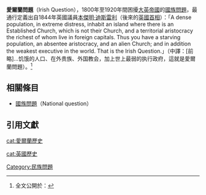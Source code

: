 '''愛爾蘭問題'''（Irish Question），1800年至1920年間困擾[[大英帝國|大英帝國]]的[[國族問題|國族問題]]，最通行定義出自1844年英國議員[[本傑明·迪斯雷利|本傑明·迪斯雷利]]（後來的[[英國首相|英國首相]]）：「A dense population, in extreme distress, inhabit an island where there is an Established Church, which is not their Church, and a territorial aristocracy the richest of whom live in foreign capitals. Thus you have a starving population, an absentee aristocracy, and an alien Church; and in addition the weakest executive in the world. That is the Irish Question.」（中譯：[前略]...饥饿的人口、在外贵族、外国教会，加上世上最弱的执行政府，這就是愛爾蘭問題）。<ref>{{cite journal|title=《简·爱》里的“爱尔兰问题”|journal=《外国文学评论》|date=2012|issue=2|last=王苹|first=|url=|}} 全文公開於：{{cite news|title=《简·爱》里的“爱尔兰问题”|newspaper=凤凰资讯|date=2018-06-05|last=|first=|url=http://inews.ifeng.com/yidian/59025857/news.shtml|archiveurl=https://web.archive.org/web/20201212154411/http://inews.ifeng.com/yidian/59025857/news.shtml|archivedate=2020-12-12|accessdate=2020-12-12|dead-url=no}}</ref>

==相關條目==
*[[國族問題|國族問題]]（National question）

==引用文獻==

{{reflist}}

[[cat:愛爾蘭歷史|cat:愛爾蘭歷史]]

[[cat:英國歷史|cat:英國歷史]]
[[Category:民族問題|Category:民族問題]]